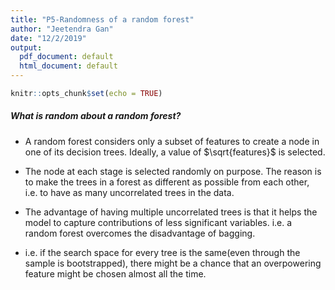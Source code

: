 ```yaml
---
title: "P5-Randomness of a random forest"
author: "Jeetendra Gan"
date: "12/2/2019"
output:
  pdf_document: default
  html_document: default
---
```


```r
knitr::opts_chunk$set(echo = TRUE)
```

##### What is random about a random forest?

- A random forest considers only a subset of features to create a node in one of its decision trees. Ideally, a value of $\sqrt{features}$ is selected. 

- The node at each stage is selected randomly on purpose. The reason is to make the trees in a forest as different as possible from each other, i.e. to have as many uncorrelated trees in the data. 

- The advantage of having multiple uncorrelated trees is that it helps the model to capture contributions of less significant variables. i.e. a random forest overcomes the disadvantage of bagging.

- i.e. if the search space for every tree is the same(even through the sample is bootstrapped), there might be a chance that an overpowering feature might be chosen almost all the time. 


